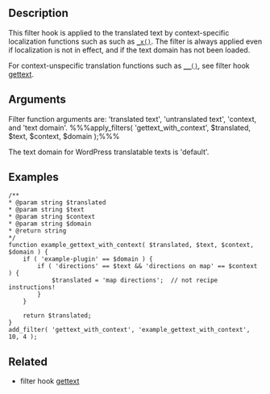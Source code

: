 == Description ==
This filter hook is applied to the translated text by context-specific localization functions such as such as [[Function_Reference/_x|<tt>_x()</tt>]]. The filter is always applied even if localization is not in effect, and if the text domain has not been loaded.

For context-unspecific translation functions such as [[Function_Reference/_2|<tt>__()</tt>]], see filter hook [[Plugin API/Filter Reference/gettext|gettext]].

== Arguments ==
Filter function arguments are: 'translated text', 'untranslated text', 'context, and 'text domain'.
%%%apply_filters( 'gettext_with_context', $translated, $text, $context, $domain );%%%

The text domain for WordPress translatable texts is 'default'.

== Examples ==

<pre>
/**
* @param string $translated
* @param string $text
* @param string $context
* @param string $domain
* @return string
*/
function example_gettext_with_context( $translated, $text, $context, $domain ) {
    if ( 'example-plugin' == $domain ) {
        if ( 'directions' == $text && 'directions on map' == $context ) {
            $translated = 'map directions';  // not recipe instructions!
        }
    }

    return $translated;
}
add_filter( 'gettext_with_context', 'example_gettext_with_context', 10, 4 );
</pre>

== Related ==

* filter hook [[Plugin API/Filter Reference/gettext|gettext]]